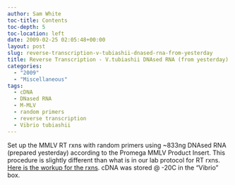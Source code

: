 ```yaml
---
author: Sam White
toc-title: Contents
toc-depth: 5
toc-location: left
date: 2009-02-25 02:05:48+00:00
layout: post
slug: reverse-transcription-v-tubiashii-dnased-rna-from-yesterday
title: Reverse Transcription - V.tubiashii DNAsed RNA (from yesterday)
categories:
  - "2009"
  - "Miscellaneous"
tags:
  - cDNA
  - DNased RNA
  - M-MLV
  - random primers
  - reverse transcription
  - Vibrio tubiashii
---
```


Set up the MMLV RT rxns with random primers using ~833ng DNAsed RNA (prepared yesterday) according to the Promega MMLV Product Insert. This procedure is slightly different than what is in our lab protocol for RT rxns. [Here is the workup for the rxns](http://eagle.fish.washington.edu/Arabidopsis/Notebook%20Workup%20Files/20090224-1.jpg). cDNA was stored @ -20C in the "Vibrio" box.
